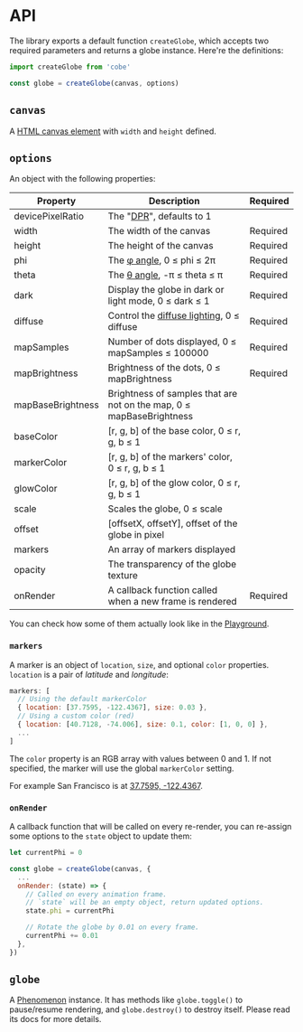 # API

The library exports a default function `createGlobe`, which accepts two required parameters and returns a globe instance. Here're the definitions:

```ts
import createGlobe from 'cobe'

const globe = createGlobe(canvas, options)
```

## `canvas`

A [HTML canvas element](https://developer.mozilla.org/en-US/docs/Web/HTML/Element/canvas) with `width` and `height` defined.

## `options`

An object with the following properties:

| Property | Description | Required |
|---|---|---|
| devicePixelRatio | The "[DPR](https://developer.fastly.com/reference/io/dpr)", defaults to 1 |  |
| width | The width of the canvas | Required |
| height | The height of the canvas | Required |
| phi | The [φ angle](https://en.wikipedia.org/wiki/Spherical_coordinate_system), 0 ≤ phi ≤ 2π | Required |
| theta | The [θ angle](https://en.wikipedia.org/wiki/Spherical_coordinate_system), -π ≤ theta ≤ π | Required |
| dark | Display the globe in dark or light mode, 0 ≤ dark ≤ 1 | Required |
| diffuse | Control the [diffuse lighting](https://en.wikipedia.org/wiki/Computer_graphics_lighting#:~:text=of%20lighting%20interactions.-,Diffuse,the%20angle%20of%20incoming%20light.), 0 ≤ diffuse | Required |
| mapSamples | Number of dots displayed, 0 ≤ mapSamples ≤ 100000 | Required |
| mapBrightness | Brightness of the dots, 0 ≤ mapBrightness | Required |
| mapBaseBrightness | Brightness of samples that are not on the map, 0 ≤ mapBaseBrightness | |
| baseColor | [r, g, b] of the base color, 0 ≤ r, g, b ≤ 1 | |
| markerColor | [r, g, b] of the markers' color, 0 ≤ r, g, b ≤ 1 | |
| glowColor | [r, g, b] of the glow color, 0 ≤ r, g, b ≤ 1 | |
| scale | Scales the globe, 0 ≤ scale |  |
| offset | [offsetX, offsetY], offset of the globe in pixel |  |
| markers | An array of markers displayed | |
| opacity | The transparency of the globe texture | |
| onRender | A callback function called when a new frame is rendered | Required |

You can check how some of them actually look like in the [Playground](https://cobe-playground.vercel.app).

### `markers`

A marker is an object of `location`, `size`, and optional `color` properties. `location` is a pair of _latitude_ and _longitude_:

```js
markers: [
  // Using the default markerColor
  { location: [37.7595, -122.4367], size: 0.03 },
  // Using a custom color (red)
  { location: [40.7128, -74.006], size: 0.1, color: [1, 0, 0] },
  ...
]
```

The `color` property is an RGB array with values between 0 and 1. If not specified, the marker will use the global `markerColor` setting.

For example San Francisco is at [37.7595, -122.4367](https://www.latlong.net/c/?lat=37.774929&long=-122.419418).

### `onRender`

A callback function that will be called on every re-render, you can re-assign some options to the `state` object to update them:

```js
let currentPhi = 0

const globe = createGlobe(canvas, {
  ...
  onRender: (state) => {
    // Called on every animation frame.
    // `state` will be an empty object, return updated options.
    state.phi = currentPhi

    // Rotate the globe by 0.01 on every frame.
    currentPhi += 0.01
  },
})
```

## `globe`

A [Phenomenon](https://github.com/vaneenige/phenomenon) instance. It has methods like `globe.toggle()` to pause/resume rendering, and `globe.destroy()` to destroy itself. Please read its docs for more details.
